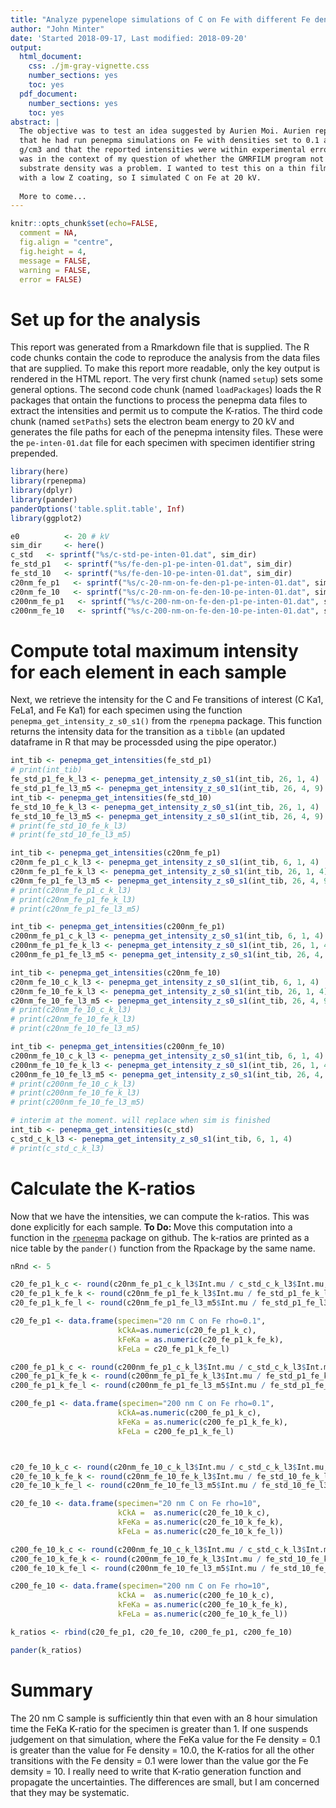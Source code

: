 ```yaml
---
title: "Analyze pypenelope simulations of C on Fe with different Fe density values"
author: "John Minter"
date: 'Started 2018-09-17, Last modified: 2018-09-20'
output:
  html_document:
    css: ./jm-gray-vignette.css
    number_sections: yes
    toc: yes
  pdf_document:
    number_sections: yes
    toc: yes
abstract: |
  The objective was to test an idea suggested by Aurien Moi. Aurien reported
  that he had run penepma simulations on Fe with densities set to 0.1 and 10.0
  g/cm3 and that the reported intensities were within experimental error. This
  was in the context of my question of whether the GMRFILM program not using the
  substrate density was a problem. I wanted to test this on a thin film case 
  with a low Z coating, so I simulated C on Fe at 20 kV.
  
  More to come...
---
```


```r
knitr::opts_chunk$set(echo=FALSE,
  comment = NA,
  fig.align = "centre",
  fig.height = 4,
  message = FALSE,
  warning = FALSE,
  error = FALSE)
```

# Set up for the analysis

This report was generated from a Rmarkdown file that is supplied. The R code
chunks contain the code to reproduce the analysis from the data files that are
supplied. To make this report more readable, only the key output is rendered in
the HTML report. The very first chunk (named `setup`) sets some general options.
The second code chunk (named `loadPackages`) loads the R packages that ontain
the functions to process the penepma data files to extract the intensities and
permit us to compute the K-ratios. The third code chunk (named `setPaths`) 
sets the electron beam energy to 20 kV and generates the file paths for each of
the penepma intensity files. These were the `pe-inten-01.dat` file for each 
specimen with specimen identifier string prepended.

```r
library(here)
library(rpenepma)
library(dplyr)
library(pander)
panderOptions('table.split.table', Inf)
library(ggplot2)
```


```r
e0          <- 20 # kV
sim_dir     <- here()
c_std   <- sprintf("%s/c-std-pe-inten-01.dat", sim_dir)
fe_std_p1   <- sprintf("%s/fe-den-p1-pe-inten-01.dat", sim_dir)
fe_std_10   <- sprintf("%s/fe-den-10-pe-inten-01.dat", sim_dir)
c20nm_fe_p1   <- sprintf("%s/c-20-nm-on-fe-den-p1-pe-inten-01.dat", sim_dir)
c20nm_fe_10   <- sprintf("%s/c-20-nm-on-fe-den-10-pe-inten-01.dat", sim_dir)
c200nm_fe_p1   <- sprintf("%s/c-200-nm-on-fe-den-p1-pe-inten-01.dat", sim_dir)
c200nm_fe_10   <- sprintf("%s/c-200-nm-on-fe-den-10-pe-inten-01.dat", sim_dir)
```

# Compute total maximum intensity for each element in each sample

Next, we retrieve the intensity for the C and Fe transitions of interest
(C Ka1, FeLa1, and Fe Ka1) for each specimen using the function
`penepma_get_intensity_z_s0_s1()` from the `rpenepma` package. This function
returns the intensity data for the transition as a `tibble` (an updated
dataframe in R that may be processded using the pipe operator.)

```r
int_tib <- penepma_get_intensities(fe_std_p1)
# print(int_tib)
fe_std_p1_fe_k_l3 <- penepma_get_intensity_z_s0_s1(int_tib, 26, 1, 4)
fe_std_p1_fe_l3_m5 <- penepma_get_intensity_z_s0_s1(int_tib, 26, 4, 9)
int_tib <- penepma_get_intensities(fe_std_10)
fe_std_10_fe_k_l3 <- penepma_get_intensity_z_s0_s1(int_tib, 26, 1, 4)
fe_std_10_fe_l3_m5 <- penepma_get_intensity_z_s0_s1(int_tib, 26, 4, 9)
# print(fe_std_10_fe_k_l3)
# print(fe_std_10_fe_l3_m5)

int_tib <- penepma_get_intensities(c20nm_fe_p1)
c20nm_fe_p1_c_k_l3 <- penepma_get_intensity_z_s0_s1(int_tib, 6, 1, 4)
c20nm_fe_p1_fe_k_l3 <- penepma_get_intensity_z_s0_s1(int_tib, 26, 1, 4)
c20nm_fe_p1_fe_l3_m5 <- penepma_get_intensity_z_s0_s1(int_tib, 26, 4, 9)
# print(c20nm_fe_p1_c_k_l3)
# print(c20nm_fe_p1_fe_k_l3)
# print(c20nm_fe_p1_fe_l3_m5)

int_tib <- penepma_get_intensities(c200nm_fe_p1)
c200nm_fe_p1_c_k_l3 <- penepma_get_intensity_z_s0_s1(int_tib, 6, 1, 4)
c200nm_fe_p1_fe_k_l3 <- penepma_get_intensity_z_s0_s1(int_tib, 26, 1, 4)
c200nm_fe_p1_fe_l3_m5 <- penepma_get_intensity_z_s0_s1(int_tib, 26, 4, 9)

int_tib <- penepma_get_intensities(c20nm_fe_10)
c20nm_fe_10_c_k_l3 <- penepma_get_intensity_z_s0_s1(int_tib, 6, 1, 4)
c20nm_fe_10_fe_k_l3 <- penepma_get_intensity_z_s0_s1(int_tib, 26, 1, 4)
c20nm_fe_10_fe_l3_m5 <- penepma_get_intensity_z_s0_s1(int_tib, 26, 4, 9)
# print(c20nm_fe_10_c_k_l3)
# print(c20nm_fe_10_fe_k_l3)
# print(c20nm_fe_10_fe_l3_m5)

int_tib <- penepma_get_intensities(c200nm_fe_10)
c200nm_fe_10_c_k_l3 <- penepma_get_intensity_z_s0_s1(int_tib, 6, 1, 4)
c200nm_fe_10_fe_k_l3 <- penepma_get_intensity_z_s0_s1(int_tib, 26, 1, 4)
c200nm_fe_10_fe_l3_m5 <- penepma_get_intensity_z_s0_s1(int_tib, 26, 4, 9)
# print(c200nm_fe_10_c_k_l3)
# print(c200nm_fe_10_fe_k_l3)
# print(c200nm_fe_10_fe_l3_m5)

# interim at the moment. will replace when sim is finished
int_tib <- penepma_get_intensities(c_std)
c_std_c_k_l3 <- penepma_get_intensity_z_s0_s1(int_tib, 6, 1, 4)
# print(c_std_c_k_l3)
```


# Calculate the K-ratios 

Now that we have the intensities, we can compute the k-ratios. This was done
explicitly for each sample. **To Do: ** Move this computation into a function
in the [`rpenepma`](https://github.com/jrminter/rpemepma) package on github.
The k-ratios are printed as a nice table by the `pander()` function from the
Rpackage by the same name.

```r
nRnd <- 5

c20_fe_p1_k_c <- round(c20nm_fe_p1_c_k_l3$Int.mu / c_std_c_k_l3$Int.mu, nRnd)
c20_fe_p1_k_fe_k <- round(c20nm_fe_p1_fe_k_l3$Int.mu / fe_std_p1_fe_k_l3$Int.mu, nRnd)
c20_fe_p1_k_fe_l <- round(c20nm_fe_p1_fe_l3_m5$Int.mu / fe_std_p1_fe_l3_m5$Int.mu, nRnd)

c20_fe_p1 <- data.frame(specimen="20 nm C on Fe rho=0.1",
                        kCkA=as.numeric(c20_fe_p1_k_c),
                        kFeKa = as.numeric(c20_fe_p1_k_fe_k),
                        kFeLa = c20_fe_p1_k_fe_l)

c200_fe_p1_k_c <- round(c200nm_fe_p1_c_k_l3$Int.mu / c_std_c_k_l3$Int.mu, nRnd)
c200_fe_p1_k_fe_k <- round(c200nm_fe_p1_fe_k_l3$Int.mu / fe_std_p1_fe_k_l3$Int.mu, nRnd)
c200_fe_p1_k_fe_l <- round(c200nm_fe_p1_fe_l3_m5$Int.mu / fe_std_p1_fe_l3_m5$Int.mu, nRnd)

c200_fe_p1 <- data.frame(specimen="200 nm C on Fe rho=0.1",
                        kCkA=as.numeric(c200_fe_p1_k_c),
                        kFeKa = as.numeric(c200_fe_p1_k_fe_k),
                        kFeLa = c200_fe_p1_k_fe_l)



c20_fe_10_k_c <- round(c20nm_fe_10_c_k_l3$Int.mu / c_std_c_k_l3$Int.mu, nRnd)
c20_fe_10_k_fe_k <- round(c20nm_fe_10_fe_k_l3$Int.mu / fe_std_10_fe_k_l3$Int.mu, nRnd)
c20_fe_10_k_fe_l <- round(c20nm_fe_10_fe_l3_m5$Int.mu / fe_std_10_fe_l3_m5$Int.mu, nRnd)

c20_fe_10 <- data.frame(specimen="20 nm C on Fe rho=10",
                        kCkA =  as.numeric(c20_fe_10_k_c),
                        kFeKa = as.numeric(c20_fe_10_k_fe_k),
                        kFeLa = as.numeric(c20_fe_10_k_fe_l))

c200_fe_10_k_c <- round(c200nm_fe_10_c_k_l3$Int.mu / c_std_c_k_l3$Int.mu, nRnd)
c200_fe_10_k_fe_k <- round(c200nm_fe_10_fe_k_l3$Int.mu / fe_std_10_fe_k_l3$Int.mu, nRnd)
c200_fe_10_k_fe_l <- round(c200nm_fe_10_fe_l3_m5$Int.mu / fe_std_10_fe_l3_m5$Int.mu, nRnd)

c200_fe_10 <- data.frame(specimen="200 nm C on Fe rho=10",
                        kCkA =  as.numeric(c200_fe_10_k_c),
                        kFeKa = as.numeric(c200_fe_10_k_fe_k),
                        kFeLa = as.numeric(c200_fe_10_k_fe_l))

k_ratios <- rbind(c20_fe_p1, c20_fe_10, c200_fe_p1, c200_fe_10)

pander(k_ratios)
```
# Summary

The 20 nm C sample is sufficiently thin that even with an 8 hour simulation
time the FeKa K-ratio for the specimen is greater than 1. If one suspends
judgement on that simulation, where the FeKa value for the Fe density = 0.1 
is greater than the value for Fe density = 10.0, the K-ratios for all the
other transitions with the Fe density = 0.1 were lower than the value gor the
Fe demsity = 10. I really need to write that K-ratio generation function and
propagate the uncertainties. The differences are small, but I am concerned that
they may be systematic.
